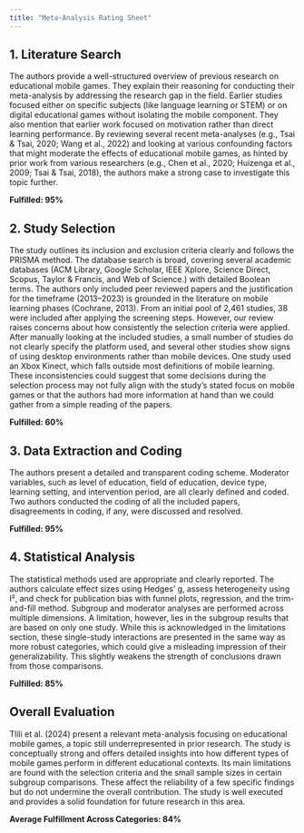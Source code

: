 ```yaml
---
title: "Meta-Analysis Rating Sheet"
---
```



## 1. Literature Search 

The authors provide a well-structured overview of previous research on educational mobile games. They explain their reasoning for conducting their meta-analysis by addressing the research gap in the field. Earlier studies focused either on specific subjects (like language learning or STEM) or on digital educational games without isolating the mobile component. They also mention that earlier work focused on motivation rather than direct learning performance.
By reviewing several recent meta-analyses (e.g., Tsai & Tsai, 2020; Wang et al., 2022) and looking at various confounding factors that might moderate the effects of educational mobile games, as hinted by prior work from various researchers (e.g., Chen et al., 2020; Huizenga et al., 2009; Tsai & Tsai, 2018), the authors make a strong case to investigate this topic further.

**Fulfilled: 95%**

## 2. Study Selection 

The study outlines its inclusion and exclusion criteria clearly and follows the PRISMA method. The database search is broad, covering several academic databases (ACM Library, Google Scholar, IEEE Xplore, Science Direct, Scopus, Taylor & Francis, and Web of Science.) with detailed Boolean terms. The authors only included peer reviewed papers and the justification for the timeframe (2013–2023) is grounded in the literature on mobile learning phases (Cochrane, 2013). From an initial pool of 2,461 studies, 38 were included after applying the screening steps.
However, our review raises concerns about how consistently the selection criteria were applied. After manually looking at the included studies, a small number of studies do not clearly specify the platform used, and several other studies show signs of using desktop environments rather than mobile devices. One study used an Xbox Kinect, which falls outside most definitions of mobile learning. These inconsistencies could suggest that some decisions during the selection process may not fully align with the study’s stated focus on mobile games or that the authors had more information at hand than we could gather from a simple reading of the papers.

**Fulfilled: 60%**

## 3. Data Extraction and Coding 

The authors present a detailed and transparent coding scheme. Moderator variables, such as level of education, field of education, device type, learning setting, and intervention period, are all clearly defined and coded. 
Two authors conducted the coding of all the included papers, disagreements in coding, if any, were discussed and resolved. 

**Fulfilled: 95%**

## 4. Statistical Analysis 

The statistical methods used are appropriate and clearly reported. The authors calculate effect sizes using Hedges’ g, assess heterogeneity using I², and check for publication bias with funnel plots, regression, and the trim-and-fill method. Subgroup and moderator analyses are performed across multiple dimensions.
A limitation, however, lies in the subgroup results that are based on only one study. While this is acknowledged in the limitations section, these single-study interactions are presented in the same way as more robust categories, which could give a misleading impression of their generalizability. This slightly weakens the strength of conclusions drawn from those comparisons.

**Fulfilled: 85%**

## Overall Evaluation

Tlili et al. (2024) present a relevant meta-analysis focusing on educational mobile games, a topic still underrepresented in prior research. The study is conceptually strong and offers detailed insights into how different types of mobile games perform in different educational contexts.
Its main limitations are found with the selection criteria and the small sample sizes in certain subgroup comparisons. These affect the reliability of a few specific findings but do not undermine the overall contribution. The study is well executed and provides a solid foundation for future research in this area.

**Average Fulfillment Across Categories: 84%**



